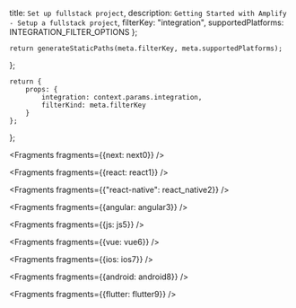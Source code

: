   title: `Set up fullstack project`,
  description: `Getting Started with Amplify - Setup a fullstack project`,
  filterKey: "integration",
  supportedPlatforms: INTEGRATION_FILTER_OPTIONS
};
      


    return generateStaticPaths(meta.filterKey, meta.supportedPlatforms);
};

    return {
        props: {
            integration: context.params.integration,
            filterKind: meta.filterKey
        }
    };
};


<Fragments fragments={{next: next0}} />


<Fragments fragments={{react: react1}} />


  <Fragments fragments={{"react-native": react_native2}} />


<Fragments fragments={{angular: angular3}} />


<Fragments fragments={{js: js5}} />


<Fragments fragments={{vue: vue6}} />


<Fragments fragments={{ios: ios7}} />


<Fragments fragments={{android: android8}} />


<Fragments fragments={{flutter: flutter9}} />